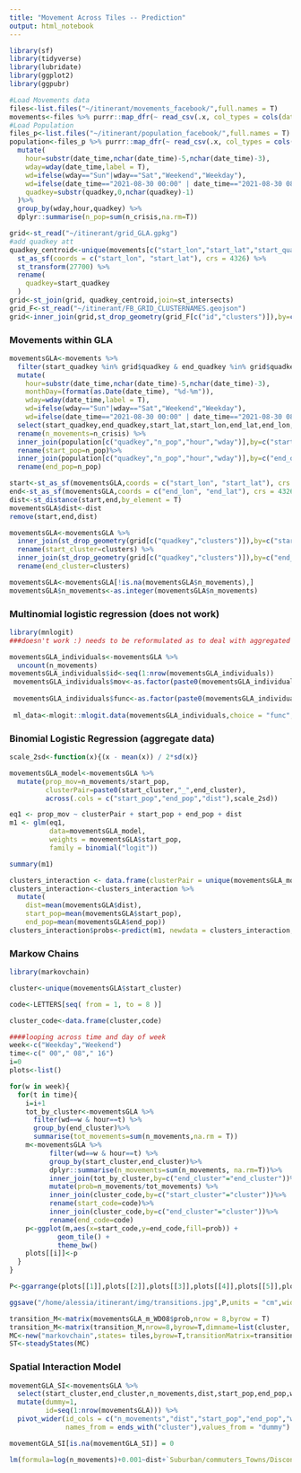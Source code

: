 ```yaml
---
title: "Movement Across Tiles -- Prediction"
output: html_notebook
---
```


```r
library(sf)
library(tidyverse)
library(lubridate)
library(ggplot2)
library(ggpubr)

#Load Movements data
files<-list.files("~/itinerant/movements_facebook/",full.names = T)
movements<-files %>% purrr::map_dfr(~ read_csv(.x, col_types = cols(date_time = col_character())))
#Load Population
files_p<-list.files("~/itinerant/population_facebook/",full.names = T)
population<-files_p %>% purrr::map_dfr(~ read_csv(.x, col_types = cols(date_time = col_character()))) %>%
  mutate(
    hour=substr(date_time,nchar(date_time)-5,nchar(date_time)-3),
    wday=wday(date_time,label = T),
    wd=ifelse(wday=="Sun"|wday=="Sat","Weekend","Weekday"),
    wd=ifelse(date_time=="2021-08-30 00:00" | date_time=="2021-08-30 08:00" | date_time=="2021-08-30 16:00", "Weekend", wd),
    quadkey=substr(quadkey,0,nchar(quadkey)-1)
  )%>%
  group_by(wday,hour,quadkey) %>%
  dplyr::summarise(n_pop=sum(n_crisis,na.rm=T))

grid<-st_read("~/itinerant/grid_GLA.gpkg") 
#add quadkey att
quadkey_centroid<-unique(movements[c("start_lon","start_lat","start_quadkey")]) %>%
  st_as_sf(coords = c("start_lon", "start_lat"), crs = 4326) %>%
  st_transform(27700) %>%
  rename(
    quadkey=start_quadkey
  )
grid<-st_join(grid, quadkey_centroid,join=st_intersects)
grid_F<-st_read("~/itinerant/FB_GRID_CLUSTERNAMES.geojson")
grid<-inner_join(grid,st_drop_geometry(grid_F[c("id","clusters")]),by=c("id"="id"))
```
### Movements within GLA

```r
movementsGLA<-movements %>%
  filter(start_quadkey %in% grid$quadkey & end_quadkey %in% grid$quadkey) %>%
  mutate(
    hour=substr(date_time,nchar(date_time)-5,nchar(date_time)-3),
    monthDay=(format(as.Date(date_time), "%d-%m")),
    wday=wday(date_time,label = T),
    wd=ifelse(wday=="Sun"|wday=="Sat","Weekend","Weekday"),
    wd=ifelse(date_time=="2021-08-30 00:00" | date_time=="2021-08-30 08:00" | date_time=="2021-08-30 16:00", "Weekend", wd))%>%
  select(start_quadkey,end_quadkey,start_lat,start_lon,end_lat,end_lon,hour,wday,wd,monthDay,n_crisis) %>%
  rename(n_movements=n_crisis) %>%
  inner_join(population[c("quadkey","n_pop","hour","wday")],by=c("start_quadkey"="quadkey","hour"="hour","wday"="wday"))%>%
  rename(start_pop=n_pop)%>%
  inner_join(population[c("quadkey","n_pop","hour","wday")],by=c("end_quadkey"="quadkey","hour"="hour","wday"="wday"))%>%
  rename(end_pop=n_pop)

start<-st_as_sf(movementsGLA,coords = c("start_lon", "start_lat"), crs = 4326)
end<-st_as_sf(movementsGLA,coords = c("end_lon", "end_lat"), crs = 4326)
dist<-st_distance(start,end,by_element = T)  
movementsGLA$dist<-dist
remove(start,end,dist)

movementsGLA<-movementsGLA %>%
  inner_join(st_drop_geometry(grid[c("quadkey","clusters")]),by=c("start_quadkey"="quadkey")) %>%
  rename(start_cluster=clusters) %>%
  inner_join(st_drop_geometry(grid[c("quadkey","clusters")]),by=c("end_quadkey"="quadkey")) %>%
  rename(end_cluster=clusters)

movementsGLA<-movementsGLA[!is.na(movementsGLA$n_movements),]
movementsGLA$n_movements<-as.integer(movementsGLA$n_movements)

```
### Multinomial logistic regression (does not work)

```r
library(mnlogit)
###doesn't work :) needs to be reformulated as to deal with aggregated data

movementsGLA_individuals<-movementsGLA %>%
  uncount(n_movements)
movementsGLA_individuals$id<-seq(1:nrow(movementsGLA_individuals))
 movementsGLA_individuals$mov<-as.factor(paste0(movementsGLA_individuals$start_quadkey,movementsGLA_individuals$end_quadkey))
 
 movementsGLA_individuals$func<-as.factor(paste0(movementsGLA_individuals$start_cluster,movementsGLA_individuals$end_cluster))
 
 ml_data<-mlogit::mlogit.data(movementsGLA_individuals,choice = "func",shape = "wide")


```
### Binomial Logistic Regression (aggregate data)

```r

scale_2sd<-function(x){(x - mean(x)) / 2*sd(x)}

movementsGLA_model<-movementsGLA %>%
  mutate(prop_mov=n_movements/start_pop,
         clusterPair=paste0(start_cluster,"_",end_cluster),
         across(.cols = c("start_pop","end_pop","dist"),scale_2sd))

eq1 <- prop_mov ~ clusterPair + start_pop + end_pop + dist  
m1 <- glm(eq1,
          data=movementsGLA_model,
          weights = movementsGLA$start_pop, 
          family = binomial("logit"))

summary(m1)

clusters_interaction <- data.frame(clusterPair = unique(movementsGLA_model$clusterPair))
clusters_interaction<-clusters_interaction %>%
  mutate(
    dist=mean(movementsGLA$dist),
    start_pop=mean(movementsGLA$start_pop),
    end_pop=mean(movementsGLA$end_pop))
clusters_interaction$probs<-predict(m1, newdata = clusters_interaction, "response")


```

### Markow Chains

```r
library(markovchain)

cluster<-unique(movementsGLA$start_cluster)

code<-LETTERS[seq( from = 1, to = 8 )]

cluster_code<-data.frame(cluster,code)

####looping across time and day of week
week<-c("Weekday","Weekend")
time<-c(" 00"," 08"," 16")
i=0
plots<-list()

for(w in week){
  for(t in time){
    i=i+1
    tot_by_cluster<-movementsGLA %>%
      filter(wd==w & hour==t) %>%
      group_by(end_cluster)%>%
      summarise(tot_movements=sum(n_movements,na.rm = T))
    m<-movementsGLA %>%
          filter(wd==w & hour==t) %>%
          group_by(start_cluster,end_cluster)%>%
          dplyr::summarise(n_movements=sum(n_movements, na.rm=T))%>%
          inner_join(tot_by_cluster,by=c("end_cluster"="end_cluster"))%>%
          mutate(prob=n_movements/tot_movements) %>%
          inner_join(cluster_code,by=c("start_cluster"="cluster"))%>%
          rename(start_code=code)%>%
          inner_join(cluster_code,by=c("end_cluster"="cluster"))%>%
          rename(end_code=code)
    p<-ggplot(m,aes(x=start_code,y=end_code,fill=prob)) +
            geom_tile() +
            theme_bw()
    plots[[i]]<-p
  }
}

P<-ggarrange(plots[[1]],plots[[2]],plots[[3]],plots[[4]],plots[[5]],plots[[6]],labels=c("WD 00","WD 08","WD 16","WE 00","WE 08","WE 16"),nrow = 2,ncol = 3,hjust = 0.1,font.label = list(size=11))

ggsave("/home/alessia/itinerant/img/transitions.jpg",P,units = "cm",width = 30,height = 15)

transition_M<-matrix(movementsGLA_m_WD08$prob,nrow = 8,byrow = T)
transition_M<-matrix(transition_M,nrow=8,byrow=T,dimname=list(cluster, cluster)) #this can be function to function
MC<-new("markovchain",states= tiles,byrow=T,transitionMatrix=transition_M,name="movements")
ST<-steadyStates(MC)
```

### Spatial Interaction Model

```r

movementGLA_SI<-movementsGLA %>%
  select(start_cluster,end_cluster,n_movements,dist,start_pop,end_pop,wd,monthDay)%>%
  mutate(dummy=1,
         id=seq(1:nrow(movementsGLA))) %>%
  pivot_wider(id_cols = c("n_movements","dist","start_pop","end_pop","wd","monthDay"),
              names_from = ends_with("cluster"),values_from = "dummy")

movementGLA_SI[is.na(movementGLA_SI)] = 0

lm(formula=log(n_movements)+0.001~dist+`Suburban/commuters_Towns/Discontinuous urban fabrics`+`Industrial and manufacturing_Urban residential and other work`, movementGLA_SI)

```


















